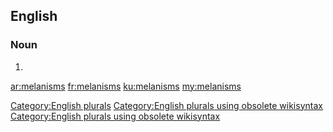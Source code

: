 ==English==

===Noun===
{{head|en}}

# {{plural of|melanism}}

[[Category:English plurals]][[Category:English plurals using obsolete wikisyntax]][[Category:English plurals using obsolete wikisyntax]]

[[ar:melanisms]]
[[fr:melanisms]]
[[ku:melanisms]]
[[my:melanisms]]